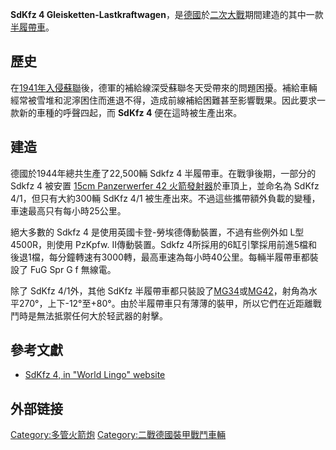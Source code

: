 {{Infobox Weapon
 |name= Sd.Kfz 4[[File:Flag_of_Germany_1933.svg|30px]]
 |image= [[Image:Panzerwerfer_alias_Maultier.jpg|300px]]
 |caption= 15 cm Panzerwerfer auf Sf (Sd.Kfz. 4/1) 在索米爾坦克博物館
 |origin= {{flag|Nazi Germany}}
 |type= [[半履帶車|半履帶車]]
 <!-- Type selection -->
 |is_ranged=
 |is_bladed=
 |is_explosive=
 |is_artillery=
 |is_vehicle=yes
 |is_missile=
 |is_UK=
 <!-- Service history -->
 |service= 
 |used_by={{flag|Nazi Germany}}
 |wars= [[第二次世界大戰|第二次世界大戰]]
 <!-- Production history -->
 |designer= 
 |design_date=
 |manufacturer=
 |unit_cost=
 |production_date=
 |number= 
 |variants= 
 <!-- General specifications -->
 |weight= 7.1噸
 |length= 6米
 |part_length= 
 |width= 2.2米
 |height= 2.5米
 |diameter=
 |crew= 3人
 <!-- Vehicle/missile specifications -->
 |armour= 8毫米
 |primary_armament= 7.92毫米 [[MG34通用機槍|MG34]] or [[MG42通用機槍|MG42]] <br> 2,000發
 |secondary_armament=
 |engine= 6缸歐寶3.6升引擎
 |engine_power=
 |transmission=
 |payload_capacity=
 |fuel_capacity=
 |pw_ratio=
 |suspension=
 |clearance=
 |vehicle_range= 130公里
 |speed= 40公里/小時
 |guidance=
 }}

'''SdKfz 4 Gleisketten-Lastkraftwagen'''，是[[納粹德國|德國]]於[[第二次世界大戰|二次大戰]]期間建造的其中一款[[半履帶車|半履帶車]]。

== 歷史 ==

在[[德蘇戰爭|1941年入侵蘇聯]]後，德軍的補給線深受蘇聯冬天受帶來的問題困擾。補給車輛經常被雪堆和泥濘困住而進退不得，造成前線補給困難甚至影響戰果。因此要求一款新的車種的呼聲四起，而 '''SdKfz 4''' 便在這時被生產出來。

== 建造 ==

德國於1944年總共生產了22,500輛 Sdkfz 4 半履帶車。在戰爭後期，一部分的 Sdkfz 4 被安置 [[Panzerwerfer|15cm Panzerwerfer 42 火箭發射器]]於車頂上，並命名為 SdKfz 4/1，但只有大約300輛 SdKfz 4/1 被生產出來。不過這些攜帶額外負載的變種，車速最高只有每小時25公里。

絕大多數的 Sdkfz 4 是使用英國卡登-勞埃德傳動裝置，不過有些例外如 L型4500R，則使用 PzKpfw. II傳動裝置。Sdkfz 4所採用的6缸引擎採用前進5檔和後退1檔，每分鐘轉速有3000轉，最高車速為每小時40公里。每輛半履帶車都裝設了 FuG Spr G f 無線電。

除了 SdKfz 4/1外，其他 SdKfz 半履帶車都只裝設了[[MG34通用機槍|MG34]]或[[MG42通用機槍|MG42]]，射角為水平270°，上下-12°至+80°。由於半履帶車只有薄薄的裝甲，所以它們在近距離戰鬥時是無法抵禦任何大於轻武器的射擊。

== 參考文獻 ==
<div class="references-small">
<references></references>
* [http://www.worldlingo.com/ma/enwiki/en/SdKfz_4 SdKfz 4, in "World Lingo" website]
</div>

== 外部链接 ==
{{Commons category|SdKfz 4}}
{{Reflist}}

{{WWIIGermanAFVs}}

[[Category:多管火箭炮|Category:多管火箭炮]]
[[Category:二戰德國裝甲戰鬥車輛|Category:二戰德國裝甲戰鬥車輛]]